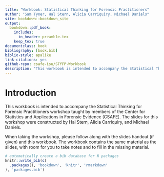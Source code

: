 ```yaml
--- 
title: "Workbook: Statistical Thinking for Forensic Practitioners"
author: "Sam Tyner, Hal Stern, Alicia Carriquiry, Michael Daniels"
site: bookdown::bookdown_site
output:
  bookdown::pdf_book:
    includes:
      in_header: preamble.tex
    keep_tex: true  
documentclass: book
bibliography: [book.bib]
biblio-style: apalike
link-citations: yes
github-repo: csafe-isu/STfFP-Workbook
description: "This workbook is intended to accompany the Statistical Thinking for Forensic Practitioners workshop taught by members of CSAFE."
---
```


# Introduction

This workbook is intended to accompany the Statistical Thinking for Forensic Practitioners workshop taught by members of the Center for Statistics and Applications in Forensic Evidence (CSAFE). The slides for this workshop were constructed by Hal Stern, Alicia Carriquiry, and Michael Daniels. 

When taking the workshop, please follow along with the slides handout (if given) and this workbook. The workbook contains the same material as the slides, with room for you to take notes and to fill in the missing material. 


```r
# automatically create a bib database for R packages
knitr::write_bib(c(
  .packages(), 'bookdown', 'knitr', 'rmarkdown'
), 'packages.bib')
```
